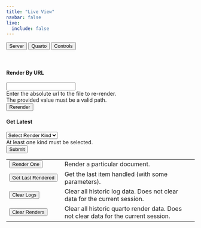 ```yaml
---
title: "Live View"
navbar: false
live:
  include: false
---
```


<!--
I would like to have a list of render times and documents pop up in here.
Failures should show up as an overlay.
-->

```{=html}
<style>
  .quarto-title > h1.title {
    opacity: 0 !important;
  }
</style>
```

::: { #quarto-overlay .overlay }

::: { .overlay-content }

::: { #quarto-overlay-content .p-3 }

:::

:::

:::

<!--- Tab controls. -->

```{=html}
<nav id="dev-nav">
  <div class="nav nav-tabs" id="nav-tab" role="tablist">
    <button
      class="nav-link"
      id="tab-1"
      data-bs-toggle="tab"
      data-bs-target="#tab-content-1"
      type="button"
      role="tab"
      aria-controls="tab-content-1"
      aria-selected="true"
    >
      <i class="bi bi-server"></i>
      <text>Server</text>
    </button>
    <button
      class="nav-link active"
      id="tab-2"
      data-bs-toggle="tab"
      data-bs-target="#tab-content-2"
      type="button"
      role="tab"
      aria-controls="tab-content-2"
      aria-selected="true"
    >
      <i class="bi bi-bookshelf"></i>
      <text>Quarto</text>
    </button>
    <button
      class="nav-link"
      id="tab-3"
      data-bs-toggle="tab"
      data-bs-target="#tab-content-3"
      type="button"
      role="tab"
      aria-controls="tab-content-3"
    >
      <i class="bi bi-ui-checks-grid"></i>
      <text>Controls</text>
    </button>
  </div>
</nav>
```

:::: { #tab-content .tab-content }

::: { #tab-content-1 .tab-pane .fade }

```{=html}
<table class="table table-borderless terminal p-2" id="live-logs-server">
  <thead style="display: none;">
    <tr class="terminal-row">
      <th class="terminal-row-time">Time</th>
      <th class="terminal-row-level">Level</th>
      <th class="terminal-row-msg">Message</th>
      <th class="terminal-row-name">Name</th>
    </tr>
  </thead>
  <tbody>
  </tbody>
</table>
```

:::

::: { #tab-content-2 .tab-pane .fade .show .active }

```{=html}
<table class="table table-borderless quarto p-2" id="live-logs-quarto">
  <thead style="display: none;">
    <tr class="quarto-row">
      <th class="quarto-log-kind">Kind</th>
      <th class="quarto-log-time">Time</th>
      <th class="quarto-log-target">Level</th>
      <th class="quarto-log-origin">Message</th>
    </tr>
  </thead>
  <tbody>
  </tbody>
</table>
```

:::

::: { #tab-content-3 .tab-pane }

```{=html}
<div id="api-params" class="overlay overlay-blur">
  <div class="overlay-content">
    <div class="overlay-content-item" data-key="render">

      <h4 class="my-5">Render By URL</h4>
      <div id="api-params-render" class="m-3">
        <div class="input-group input-group bg-black my-4">
          <input
            type="text"
            class="form-control bg-dark"
            id="api-params-render-item"
          ></input>
        </div>
        <div class="form-text" id="api-params-render-desc">
          <i class="bi bi-file-earmark"></i>
          Enter the absolute url to the file to re-render.
        </div>
        <div class="form-text text-warning hidden" id="api-params-render-err">
          <i class="bi bi-info-circle"></i>
          The provided value must be a valid path.
        </div>
      </div>

      <button id="api-params-render-button" type="button" class="btn my-5">
        <span class="spinner-border spinner-border-sm hidden" role="status"></span>
        <text>Rerender</text>
      </button>

    </div>

    <div class="overlay-content-item" data-key="get-last">

      <h4 class="my-5">Get Latest</h4>
      <div id="api-params-get-last" class="m-3">
        <div class="input-group input-group bg-black my-4">
          <select class="form-select" id="api-params-get-last-kind">
            <option value="none" selected>Select Render Kind</option>
            <option value="direct">Direct</option>
            <option value="defered">Defered</option>
            <option value="static">Static</option>
          </select>
        </div>
        <div class="form-text text-warning hidden" id="api-params-get-last-err">
          <i class="bi bi-info-circle"></i>
          At least one kind must be selected.
        </div>
      </div>

      <button id="api-params-get-last-button" type="button" class="btn my-5">
        <span class="spinner-border spinner-border-sm hidden" role="status"></span>
        <text>Submit</text>
      </button>

    </div>
  </div>
</div>
<table id="quarto-controls" class="table quarto-controls table-borderless p-2">
  <colgroup>
    <col width="30%">
    <col width="70%">
  </colgroup>
  <thead style="display: none;">
    <tr>
      <td>Button</td>
      <td>About</td>
    </tr>
  </thead>
  <tbody>
    <tr>
      <td>
        <button id="quarto-controls-render-one" type="button" data-key="render" class="btn btn-outline-success">
          <text> Render One</text>
        </button>
      </td>
      <td><text>Render a particular document.</text></td>
    </tr>
    <tr>
      <td>
        <button id="quarto-controls-get-last" type="button" data-key="get-last" class="btn btn-outline-success">
          <text> Get Last Rendered</text>
        </button>
      </td>
      <td>
          Get the last item handled (with some parameters).
      <td>
    </tr>
    <tr>
      <td>
        <button id="quarto-controls-clear-logs" type="button" class="btn btn-outline-danger">
          <text> Clear Logs</text>
        </button>
      </td>
      <td>
        Clear all historic log data. Does not clear data for the current session.
      </td>
    </tr>
    <tr>
      <td>
        <button id="quarto-controls-clear-renders" type="button" class="btn btn-outline-danger">
          <text> Clear Renders</text>
        </button>
      </td>
      <td>
        Clear all historic quarto render data. Does not clear data for the current session.
      </td>
    </tr>
  </tbody>
</table>
```

```{=html}
<code class="hidden terminal" id="quarto-controls-response">
</code>
```

:::

::::

```{=html}
<script type="module">
  document.getElementById("title-block-header").remove()
  document.getElementById("quarto-document-content").classList.add("px-1")

  globalThis.serverLog = ServerLog({
    last: 32,
    serverLogContainer: document.querySelector("#live-logs-server tbody"),
    serverLogParent: document.querySelector("#tab-content-1"),
  })

  globalThis.quarto = Quarto({
    last: 32,
    filters: {},
    quartoOverlayControls: Overlay(document.getElementById("quarto-overlay")),
    quartoLogs: document.querySelector("#live-logs-quarto tbody"),
    quartoLogsParent: document.querySelector("#tab-content-2"),
    quartoOverlayContent: document.querySelector('#quarto-overlay-content'),
  })

  const quartoContent = document.getElementById("quarto-content")
  quartoContent.classList.remove("page-columns")

  globalThis.quartoControls = QuartoControls()


</script>
```
